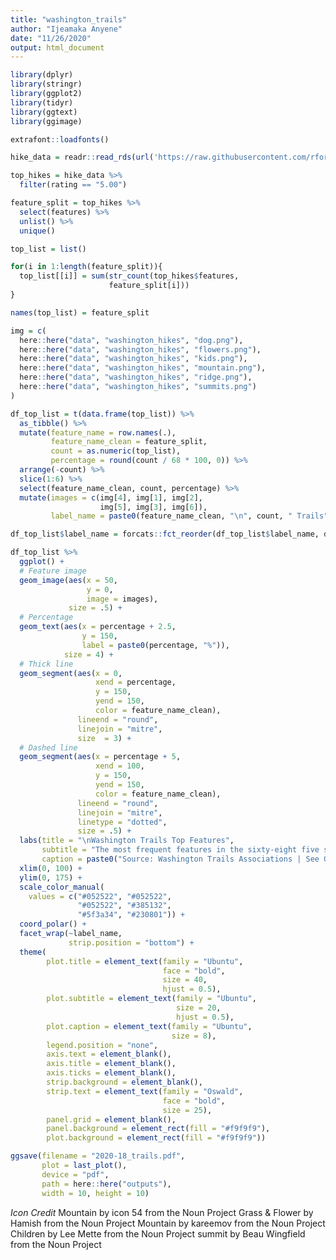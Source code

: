 ```yaml
---
title: "washington_trails"
author: "Ijeamaka Anyene"
date: "11/26/2020"
output: html_document
---
```


```r
library(dplyr)
library(stringr)
library(ggplot2)
library(tidyr)
library(ggtext)
library(ggimage)
```

```r
extrafont::loadfonts()
```

```r
hike_data = readr::read_rds(url('https://raw.githubusercontent.com/rfordatascience/tidytuesday/master/data/2020/2020-11-24/hike_data.rds'))
```

```r
top_hikes = hike_data %>%
  filter(rating == "5.00")
```

```r
feature_split = top_hikes %>%
  select(features) %>%
  unlist() %>%
  unique()
```

```r
top_list = list()

for(i in 1:length(feature_split)){
  top_list[[i]] = sum(str_count(top_hikes$features, 
                      feature_split[i]))
}

names(top_list) = feature_split
```

```r
img = c(
  here::here("data", "washington_hikes", "dog.png"),
  here::here("data", "washington_hikes", "flowers.png"),
  here::here("data", "washington_hikes", "kids.png"),
  here::here("data", "washington_hikes", "mountain.png"),
  here::here("data", "washington_hikes", "ridge.png"),
  here::here("data", "washington_hikes", "summits.png")
)
```

```r
df_top_list = t(data.frame(top_list)) %>%
  as_tibble() %>%
  mutate(feature_name = row.names(.),
         feature_name_clean = feature_split,
         count = as.numeric(top_list),
         percentage = round(count / 68 * 100, 0)) %>%
  arrange(-count) %>%
  slice(1:6) %>%
  select(feature_name_clean, count, percentage) %>%
  mutate(images = c(img[4], img[1], img[2],
                    img[5], img[3], img[6]),
         label_name = paste0(feature_name_clean, "\n", count, " Trails"))

df_top_list$label_name = forcats::fct_reorder(df_top_list$label_name, df_top_list$percentage)
```

```r
df_top_list %>%
  ggplot() +
  # Feature image
  geom_image(aes(x = 50, 
                 y = 0, 
                 image = images),
             size = .5) +
  # Percentage
  geom_text(aes(x = percentage + 2.5, 
                y = 150,
                label = paste0(percentage, "%")),
            size = 4) +
  # Thick line
  geom_segment(aes(x = 0, 
                   xend = percentage, 
                   y = 150, 
                   yend = 150,
                   color = feature_name_clean),
               lineend = "round", 
               linejoin = "mitre",
               size  = 3) + 
  # Dashed line
  geom_segment(aes(x = percentage + 5, 
                   xend = 100, 
                   y = 150, 
                   yend = 150,
                   color = feature_name_clean),
               lineend = "round", 
               linejoin = "mitre", 
               linetype = "dotted",
               size = .5) +
  labs(title = "\nWashington Trails Top Features",
       subtitle = "The most frequent features in the sixty-eight five star trails",
       caption = paste0("Source: Washington Trails Associations | See GitHub for Icons | Visualization by @ijeamaka_a")) +
  xlim(0, 100) +
  ylim(0, 175) +
  scale_color_manual(
    values = c("#052522", "#052522", 
               "#052522", "#385132", 
               "#5f3a34", "#230801")) +
  coord_polar() +
  facet_wrap(~label_name, 
             strip.position = "bottom") +
  theme(
        plot.title = element_text(family = "Ubuntu", 
                                  face = "bold",
                                  size = 40, 
                                  hjust = 0.5),
        plot.subtitle = element_text(family = "Ubuntu", 
                                     size = 20,
                                     hjust = 0.5),
        plot.caption = element_text(family = "Ubuntu", 
                                    size = 8),
        legend.position = "none",
        axis.text = element_blank(),
        axis.title = element_blank(),
        axis.ticks = element_blank(),
        strip.background = element_blank(),
        strip.text = element_text(family = "Oswald", 
                                  face = "bold", 
                                  size = 25),
        panel.grid = element_blank(),
        panel.background = element_rect(fill = "#f9f9f9"),
        plot.background = element_rect(fill = "#f9f9f9"))


```

```r
ggsave(filename = "2020-18_trails.pdf", 
       plot = last_plot(), 
       device = "pdf",
       path = here::here("outputs"), 
       width = 10, height = 10)
```

*Icon Credit*
Mountain by icon 54 from the Noun Project
Grass & Flower by Hamish from the Noun Project
Mountain by kareemov from the Noun Project
Children by Lee Mette from the Noun Project
summit by Beau Wingfield from the Noun Project